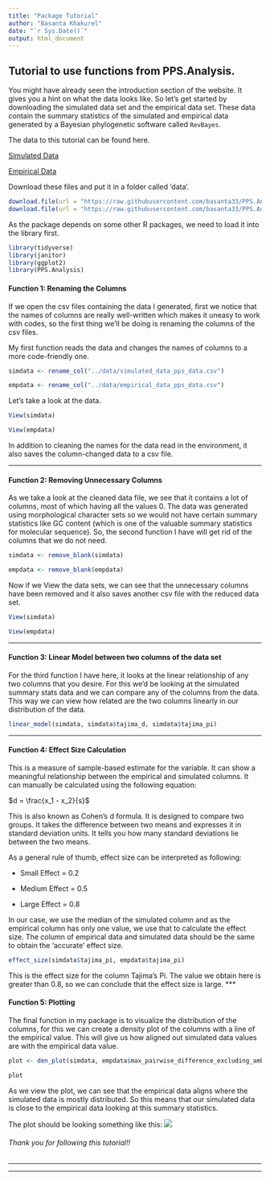 ```yaml
---
title: "Package Tutorial"
author: "Basanta Khakurel"
date: "`r Sys.Date()`"
output: html_document
---
```

## Tutorial to use functions from PPS.Analysis.

You might have already seen the introduction section of the website. It gives you a hint on what the data looks like. 
So let's get started by downloading the simulated data set and the empirical data set. These data contain the summary statistics of the simulated and empirical data generated by a Bayesian phylogenetic software called `RevBayes`. 

The data to this tutorial can be found here. 

[Simulated Data](https://raw.githubusercontent.com/basanta33/PPS.Analysis/main/data/simulated_data_pps_data.csv) 

[Empirical Data](https://raw.githubusercontent.com/basanta33/PPS.Analysis/main/data/empirical_data_pps_data.csv)

Download these files and put it in a folder called 'data'. 

```r
download.file(url = "https://raw.githubusercontent.com/basanta33/PPS.Analysis/main/data/simulated_data_pps_data.csv", destfile = "data/simulated_data_pps_data.csv")
download.file(url = "https://raw.githubusercontent.com/basanta33/PPS.Analysis/main/data/simulated_data_pps_data.csv", destfile = "data/simulated_data_pps_data.csv")
```

As the package depends on some other R packages, we need to load it into the library first. 

```r
library(tidyverse)
library(janitor)
library(ggplot2)
library(PPS.Analysis)
```

#### Function 1: Renaming the Columns

If we open the csv files containing the data I generated, first we notice that the names of columns are really well-written which makes it uneasy to work with codes, so the first thing we'll be doing is renaming the columns of the csv files. 

My first function reads the data and changes the names of columns to a more code-friendly one.  

```r
simdata <- rename_col("../data/simulated_data_pps_data.csv")

empdata <- rename_col("../data/empirical_data_pps_data.csv")
```

Let's take a look at the data.
```r
View(simdata)

View(empdata)
```
In addition to cleaning the names for the data read in the environment, it also saves the column-changed data to a csv file. 

***

#### Function 2: Removing Unnecessary Columns

As we take a look at the cleaned data file, we see that it contains a lot of columns, most of which having all the values 0. The data was generated using morphological character sets so we would not have certain summary statistics like GC content (which is one of the valuable summary statistics for molecular sequence). So, the second function I have will get rid of the columns that we do not need.

```r
simdata <- remove_blank(simdata)

empdata <- remove_blank(empdata)
```

Now if we View the data sets, we can see that the unnecessary columns have been removed and it also saves another csv file with the reduced data set. 

```r
View(simdata)

View(empdata)
```
***

#### Function 3: Linear Model between two columns of the data set
For the third function I have here, it looks at the linear relationship of any two columns that you desire. For this we'd be looking at the simulated summary stats data and we can compare any of the columns from the data. This way we can view how related are the two columns linearly in our distribution of the data.   

```r
linear_model(simdata, simdata$tajima_d, simdata$tajima_pi)
```
***

#### Function 4: Effect Size Calculation 
This is a measure of sample-based estimate for the variable. It can show a meaningful relationship between the empirical and simulated columns. 
It can manually be calculated using the following equation:

$d = \frac{x_1 - x_2}{s}$


This is also known as Cohen's d formula. It is designed to compare two groups. It takes the difference between two means and expresses it in standard deviation units. It tells you how many standard deviations lie between the two means.

As a general rule of thumb, effect size can be interpreted as following:

+ Small Effect = 0.2

+ Medium Effect = 0.5

+ Large Effect = 0.8 

In our case, we use the median of the simulated column and as the empirical column has only one value, we use that to calculate the effect size. 
The column of empirical data and simulated data should be the same to obtain the 'accurate' effect size.

```r
effect_size(simdata$tajima_pi, empdata$tajima_pi)  
```

This is the effect size for the column Tajima's Pi. The value we obtain here is greater than 0.8, so we can conclude that the effect size is large. 
***

#### Function 5: Plotting 

The final function in my package is to visualize the distribution of the columns, for this we can create a density plot of the columns with a line of the empirical value. This will give us how aligned out simulated data values are with the empirical data value. 
```r
plot <- den_plot(simdata, empdata$max_pairwise_difference_excluding_ambiguous, simdata$max_pairwise_difference_excluding_ambiguous, "Maximum Pairwise Difference Excluding Ambiguous")

plot
```

As we view the plot, we can see that the empirical data aligns where the simulated data is mostly distributed. So this means that our simulated data is close to the empirical data looking at this summary statistics. 

The plot should be looking something like this:
![](Rplot.png)

###### Thank you for following this tutorial!!
***
***
